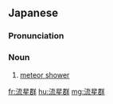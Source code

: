 ==Japanese==
{{wikipedia|lang=ja}}
{{ja-kanjitab|りゅう|せい|ぐん|yomi=o}}

===Pronunciation===
{{ja-pron|りゅうせいぐん|y=o}}

===Noun===
{{ja-noun|りゅうせいぐん}}

# {{lb|ja|astronomy}} [[meteor shower]]

[[fr:流星群]]
[[hu:流星群]]
[[mg:流星群]]